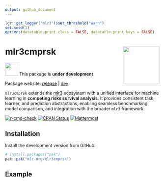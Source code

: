 ```yaml
---
output: github_document
---
```


```r
lgr::get_logger("mlr3")$set_threshold("warn")
set.seed(1)
options(datatable.print.class = FALSE, datatable.print.keys = FALSE)
```

# mlr3cmprsk <img src="man/figures/logo.png" align = "right" width = "120" />

<img src="man/figures/warning.png" width = "42" /> This package is **under development**

Package website: [release](https://mlr3cmprsk.mlr-org.com/) | [dev](https://mlr3cmprsk.mlr-org.com/dev/)

`mlr3cmprsk` extends the [mlr3](https://mlr3.mlr-org.com/) ecosystem with a unified interface for machine learning in **competing risks survival analysis**.
It provides consistent task, learner, and prediction abstractions, enabling seamless benchmarking, model comparison, and integration with the broader `mlr3` framework.

<!-- badges: start -->
[![r-cmd-check](https://github.com/mlr-org/mlr3cmprsk/actions/workflows/r-cmd-check.yml/badge.svg)](https://github.com/mlr-org/mlr3cmprsk/actions/workflows/r-cmd-check.yml)
[![CRAN Status](https://www.r-pkg.org/badges/version-ago/mlr3cmprsk)](https://cran.r-project.org/package=mlr3cmprsk)
[![Mattermost](https://img.shields.io/badge/chat-mattermost-orange.svg)](https://lmmisld-lmu-stats-slds.srv.mwn.de/mlr_invite/)
<!-- badges: end -->

## Installation

Install the development version from GitHub:

```r
# install.packages("pak")
pak::pak("mlr-org/mlr3cmprsk")
```

## Example

